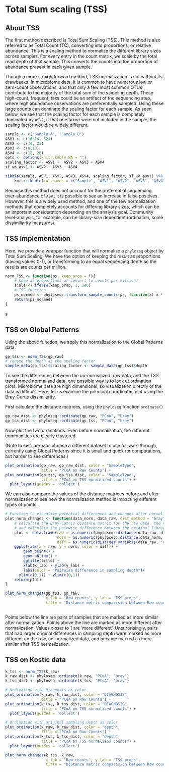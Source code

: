 # Total Sum scaling (TSS)

## About TSS

The first method described is Total Sum Scaling (TSS). This method is also referred to as Total Count (TC), converting into proportions, or relative abundance. This is a scaling method to normalize the different library sizes across samples. For every entry in the count matrix, we scale by the total read depth of that sample. This converts the counts into the proportion of abundance present in each given sample. 

Though a more straightforward method, TSS normalization is not without its drawbacks. In microbiome data, it is common to have numerous low or zero-count observations, and that only a few most common OTUs contribute to the majority of the total sum of the sampling depth. These high-count, frequent, taxa could be an artifact of the sequencing step, where high abundance  observations are preferentially sampled. Using these large counts can dominate the scaling factor for each sample. As seen below, we see that the scaling factor for each sample is completely dominated by `ASV1`, if that one taxon were not included in the sample, the scaling factor would be widely different.

```r
sample <- c("Sample A", "Sample B")
ASV1 <- c(10314, 824)
ASV2 <- c(34, 23)
ASV3 <- c(8,13)
ASV4 <- c(12, 20)
opts <- options(knitr.kable.NA = "")
scaling_factor <- ASV1 +  ASV2 + ASV3 + ASV4
sf_wo_asv1 <- ASV2 + ASV3 + ASV4

tibble(sample, ASV1, ASV2, ASV3, ASV4, scaling_factor, sf_wo_asv1) %>% 
    knitr::kable(col.names = c("Sample", "ASV1", "ASV2", "ASV3", "ASV4", "TSS Scaling Factor", "Scaling factor w/o ASV1"))
```

Because this method does not account for the preferential sequencing over-abundance of `ASV1` it is possible to see an increase in false positives. However, this is a widely used method, and one of the few normalization methods that completely accounts for differing library sizes, which can be an important consideration depending on the analysis goal. Community level-analysis, for example, can be library-size dependent (ordination, some dissimiliarity measures).   


## TSS Implementation 
Here, we provide a wrapper function that will normalize a `phyloseq` object by Total Sum Scaling. We have the option of keeping the result as proportions (having values 0-1), or transforming to an equal sequencing depth so the results are counts per million.

```r
norm_TSS <- function(ps, keep_prop = F){
    # keep as proportions or convert to counts per million?
    scale <- ifelse(keep_prop, 1, 1e6)
    # TSS function
    ps_normed <- phyloseq::transform_sample_counts(ps, function(x) x * scale / sum(x))
    return(ps_normed)
}
```


<!-- To perform the normalization, this method calculates scaling factors.   -->
s
<!-- ```{r, tss_table} -->

<!-- ``` -->



## TSS on Global Patterns

Using the above function, we apply this normalization to the Global Patterns data. 

```r
gp_tss <- norm_TSS(gp_raw)
# rename the depth as the scaling factor 
sample_data(gp_tss)$scaling_factor <- sample_data(gp_tss)$depth
```

To see the differences between the un-normalized, raw data, and the TSS transformed normalized data, one possible way is to look at ordination plots. Microbiome data are high dimensional, so visualization directly of the data is difficult. Here, let us examine the principal coordinates plot using the Bray-Curtis dissimilarity. 

First calculate the distance matrices, using the `phyloseq` function `ordinate()`

```r
gp_raw_dist <- phyloseq::ordinate(gp_raw, "PCoA", "bray")
gp_tss_dist <- phyloseq::ordinate(gp_tss, "PCoA", "bray")
```

Now plot the two ordinations. Even before normalization, the different communities are clearly clustered. 

(Note to self: perhaps choose a different dataset to use for walk-through, currently using Global Patterns since it is small and quick for computations, but harder to see differences.)

```r
plot_ordination(gp_raw, gp_raw_dist, color = "SampleType", 
                title = "PCoA on Raw Counts") + 
plot_ordination(gp_tss, gp_tss_dist, color = "SampleType", 
                title = "PCoA on TSS normalized counts") +
  plot_layout(guides = 'collect')
```


We can also compare the values of the distance matrices before and after normalization to see how the normalization method is impacting different types of points.

```r
# Function to visualize potential differences and changes after normalization methods
plot_norm_changes <- function(data_norm, data_raw, dist_method = "bray", x_lab = "raw", y_lab = "norm", title = "Plot title"){
    # calculate the Bray-Cutris distance matrix for the raw data, the normalized data, 
    # and calculate the pairwise difference between the original library sizes between samples
    plot <- data.frame(raw = as.numeric(phyloseq::distance(data_raw, dist_method)), 
                       norm = as.numeric(phyloseq::distance(data_norm, dist_method)), 
                       diff = as.numeric(dist(get_variable(data_raw, "depth")))) %>% 
    ggplot(aes(x = raw, y = norm, color = diff)) + 
        geom_point() + 
        geom_abline() + 
        ggtitle(title) +
        xlab(x_lab) + ylab(y_lab) +
        labs(color = "Pairwise difference in sampling depth")+
      xlim(c(0,1)) + ylim(c(0,1))
    return(plot)
}

plot_norm_changes(gp_tss, gp_raw,
                  x_lab = "Raw counts", y_lab = "TSS props", 
                  title = "Distance metric comparision between Raw counts and TSS normalized counts ")
    
```

Points below the line are pairs of samples that are marked as more similar after normalization. Points above the line are marked as more different after normalization. Values closer to 1 are 'more different'. Unsurprisingly, pairs that had larger original differences in sampling depth were marked as more different on the raw, un-normalized data, and became marked as more similar after TSS normalization. 

## TSS on Kostic data


```r
k_tss <- norm_TSS(k_raw)
k_raw_dist <- phyloseq::ordinate(k_raw, "PCoA", "bray")
k_tss_dist <- phyloseq::ordinate(k_tss, "PCoA", "bray")

# Ordination with Diagnosis as color 
plot_ordination(k_raw, k_raw_dist, color = "DIAGNOSIS", 
                title = "PCoA on Raw Counts") + 
plot_ordination(k_tss, k_tss_dist, color = "DIAGNOSIS", 
                title = "PCoA on TSS normalized counts") +
  plot_layout(guides = 'collect')

# Ordination with original sampling depth as color
plot_ordination(k_raw, k_raw_dist, color = "depth", 
                title = "PCoA on Raw Counts") + 
plot_ordination(k_tss, k_tss_dist, color = "depth", 
                title = "PCoA on TSS normalized counts") +
  plot_layout(guides = 'collect')

plot_norm_changes(k_tss, k_raw,
                  x_lab = "Raw counts", y_lab = "TSS props", 
                  title = "Distance metric comparision between Raw counts and TSS normalized counts ")
```




<!-- ## HMP TSS -->

<!-- Normalize the HMP data by TSS  -->

<!-- ```{r, eval = F} -->
<!-- hmp_tss <- norm_TSS(hmp_raw) -->
<!-- ``` -->

<!-- Look at ordination plots  -->

<!-- ```{r, eval = F} -->
<!-- hmp_raw_ord <- phyloseq::ordinate(hmp_raw, "PCoA", "bray") -->
<!-- hmp_tss_ord <- phyloseq::ordinate(hmp_tss, "PCoA", "bray") -->
<!-- sample_variables(hmp_raw) -->
<!-- plot_ordination(hmp_raw, -->
<!--                 raw_ord, -->
<!--                 color = "sampling_depth") -->
<!-- plot_ordination(hmp_tss, -->
<!--                 hmp_tss_ord, -->
<!--                 color = "HMP_BODY_SITE") -->
<!-- ``` -->

<!-- Examine how the distance matrices change before/after normalization  -->

<!-- ```{r, eval = F} -->
<!-- plot_norm_changes(hmp_raw, hmp_tss) -->
<!-- ``` -->

<!-- (Harder to see here and takes longer since we have so much more samples. ) -->